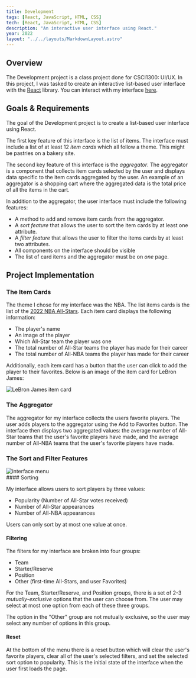 ```yaml
---
title: Development
tags: [React, JavaScript, HTML, CSS]
tech: [React, JavaScript, HTML, CSS]
description: "An interactive user interface using React."
year: 2022
layout: "../../layouts/MarkdownLayout.astro"
---
```


## Overview

The Development project is a class project done for CSCI1300: UI/UX. In this
project, I was tasked to create an interactive list-based user interface with
the [React](https://reactjs.org/) library. You can interact with my interface
[here](https://naughtynautilus000.github.io/development/).

## Goals & Requirements

The goal of the Development project is to create a list-based user interface
using React.

The first key feature of this interface is the list of items. The interface
must include a list of at least 12 _item cards_ which all follow a theme. This
might be pastries on a bakery site.

The second key feature of this interface is the _aggregator_. The aggregator is
a component that collects item cards selected by the user and displays data
specific to the item cards aggregated by the user. An example of an aggregator
is a shopping cart where the aggregated data is the total price of all the items
in the cart.

In addition to the aggregator, the user interface must include the following
features:

- A method to add and remove item cards from the aggregator.
- A _sort feature_ that allows the user to sort the item cards by at least one
  attribute.
- A _filter feature_ that allows the user to filter the items cards by at least
  two attributes.
- All components on the interface should be visible
- The list of card items and the aggregator must be on _one_ page.

## Project Implementation

### The Item Cards

The theme I chose for my interface was the NBA. The list items cards is the list
of the [2022 NBA All-Stars](https://www.nba.com/allstar/2022/all-star-roster).
Each item card displays the following information:

- The player's name
- An image of the player
- Which All-Star team the player was one
- The total number of All-Star teams the player has made for their career
- The total number of All-NBA teams the player has made for their career

Additionally, each item card has a button that the user can click to add the
player to their favorites. Below is an image of the item card for LeBron James:

<span class="single-image w-1/2">![LeBron James item card](/pages/development/item_card.png)</span>

### The Aggregator

The aggregator for my interface collects the users favorite players. The user
adds players to the aggregator using the Add to Favorites button. The interface
then displays two aggregated values: the average number of All-Star teams that
the user's favorite players have made, and the average number of All-NBA teams
that the user's favorite players have made.

### The Sort and Filter Features

<div class="flex flex-row gap-10">
<div class="relative flex-auto">
<img src="/pages/development/menu.png" alt="interface menu" class="absolute max-h-full w-auto"/>
</div>
<div class="content flex-[2]">
#### Sorting

My interface allows users to sort players by three values:

- Popularity (Number of All-Star votes received)
- Number of All-Star appearances
- Number of All-NBA appearances

Users can only sort by at most one value at once.

#### Filtering

The filters for my interface are broken into four groups:

- Team
- Starter/Reserve
- Position
- Other (first-time All-Stars, and user Favorites)

For the Team, Starter/Reserve, and Position groups, there is a set of 2-3
_mutually-exclusive_ options that the user can choose from. The user may select
at most one option from each of these three groups.

The option in the "Other" group are not mutually exclusive, so the user may
select any number of options in this group.

#### Reset

At the bottom of the menu there is a reset button which will clear the user's
favorite players, clear all of the user's selected filters, and set the selected
sort option to popularity. This is the initial state of the interface when the
user first loads the page.
</div>
</div>
